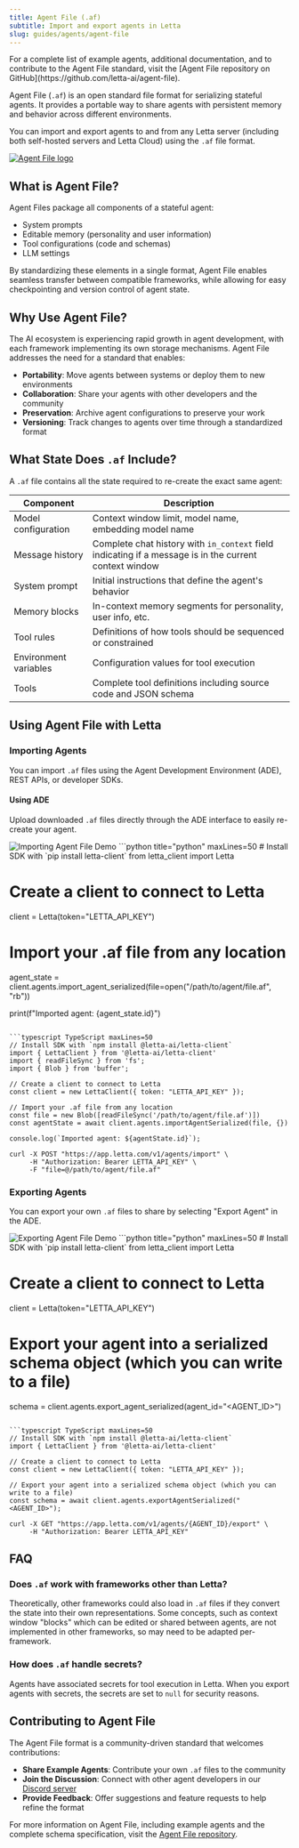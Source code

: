 ```yaml
---
title: Agent File (.af)
subtitle: Import and export agents in Letta
slug: guides/agents/agent-file
---
```


<Callout type="info">
  For a complete list of example agents, additional documentation, and to contribute to the Agent File standard, visit the [Agent File repository on GitHub](https://github.com/letta-ai/agent-file).
</Callout>

Agent File (`.af`) is an open standard file format for serializing stateful agents. It provides a portable way to share agents with persistent memory and behavior across different environments.

You can import and export agents to and from any Letta server (including both self-hosted servers and Letta Cloud) using the `.af` file format.

<Frame>
  <a href="https://github.com/letta-ai/agent-file" target="_blank">
    <img src="https://github.com/letta-ai/agent-file/raw/main/assets/agentfile.png" alt="Agent File logo" />
  </a>
</Frame>

## What is Agent File?

Agent Files package all components of a stateful agent:
- System prompts
- Editable memory (personality and user information)
- Tool configurations (code and schemas)
- LLM settings

By standardizing these elements in a single format, Agent File enables seamless transfer between compatible frameworks, while allowing for easy checkpointing and version control of agent state.

## Why Use Agent File?

The AI ecosystem is experiencing rapid growth in agent development, with each framework implementing its own storage mechanisms. Agent File addresses the need for a standard that enables:

- **Portability**: Move agents between systems or deploy them to new environments
- **Collaboration**: Share your agents with other developers and the community
- **Preservation**: Archive agent configurations to preserve your work
- **Versioning**: Track changes to agents over time through a standardized format

## What State Does `.af` Include?

A `.af` file contains all the state required to re-create the exact same agent:

| Component | Description |
|-----------|-------------|
| Model configuration | Context window limit, model name, embedding model name |
| Message history | Complete chat history with `in_context` field indicating if a message is in the current context window |
| System prompt | Initial instructions that define the agent's behavior |
| Memory blocks | In-context memory segments for personality, user info, etc. |
| Tool rules | Definitions of how tools should be sequenced or constrained |
| Environment variables | Configuration values for tool execution |
| Tools | Complete tool definitions including source code and JSON schema |

## Using Agent File with Letta

### Importing Agents

You can import `.af` files using the Agent Development Environment (ADE), REST APIs, or developer SDKs.

#### Using ADE

Upload downloaded `.af` files directly through the ADE interface to easily re-create your agent.

<Frame caption="Importing an Agent File through the ADE interface">
  <img src="https://github.com/letta-ai/agent-file/raw/main/assets/import_demo.gif" alt="Importing Agent File Demo" />
</Frame>

<CodeGroup>
```python title="python" maxLines=50
# Install SDK with `pip install letta-client`
from letta_client import Letta

# Create a client to connect to Letta
client = Letta(token="LETTA_API_KEY")

# Import your .af file from any location
agent_state = client.agents.import_agent_serialized(file=open("/path/to/agent/file.af", "rb"))

print(f"Imported agent: {agent_state.id}")
```

```typescript TypeScript maxLines=50
// Install SDK with `npm install @letta-ai/letta-client`
import { LettaClient } from '@letta-ai/letta-client'
import { readFileSync } from 'fs';
import { Blob } from 'buffer';

// Create a client to connect to Letta
const client = new LettaClient({ token: "LETTA_API_KEY" });

// Import your .af file from any location
const file = new Blob([readFileSync('/path/to/agent/file.af')])
const agentState = await client.agents.importAgentSerialized(file, {})

console.log(`Imported agent: ${agentState.id}`);
```

```curl curl
curl -X POST "https://app.letta.com/v1/agents/import" \
     -H "Authorization: Bearer LETTA_API_KEY" \
     -F "file=@/path/to/agent/file.af"
```
</CodeGroup>

### Exporting Agents

You can export your own `.af` files to share by selecting "Export Agent" in the ADE.

<Frame caption="Exporting an Agent File from the ADE interface">
  <img src="https://github.com/letta-ai/agent-file/raw/main/assets/export_demo.gif" alt="Exporting Agent File Demo" />
</Frame>

<CodeGroup>
```python title="python" maxLines=50
# Install SDK with `pip install letta-client`
from letta_client import Letta

# Create a client to connect to Letta
client = Letta(token="LETTA_API_KEY")

# Export your agent into a serialized schema object (which you can write to a file)
schema = client.agents.export_agent_serialized(agent_id="<AGENT_ID>")
```

```typescript TypeScript maxLines=50
// Install SDK with `npm install @letta-ai/letta-client`
import { LettaClient } from '@letta-ai/letta-client'

// Create a client to connect to Letta
const client = new LettaClient({ token: "LETTA_API_KEY" });

// Export your agent into a serialized schema object (which you can write to a file)
const schema = await client.agents.exportAgentSerialized("<AGENT_ID>");
```

```curl curl
curl -X GET "https://app.letta.com/v1/agents/{AGENT_ID}/export" \
     -H "Authorization: Bearer LETTA_API_KEY"
```
</CodeGroup>

## FAQ

### Does `.af` work with frameworks other than Letta?

Theoretically, other frameworks could also load in `.af` files if they convert the state into their own representations. Some concepts, such as context window "blocks" which can be edited or shared between agents, are not implemented in other frameworks, so may need to be adapted per-framework.

### How does `.af` handle secrets?

Agents have associated secrets for tool execution in Letta. When you export agents with secrets, the secrets are set to `null` for security reasons.

## Contributing to Agent File

The Agent File format is a community-driven standard that welcomes contributions:

- **Share Example Agents**: Contribute your own `.af` files to the community
- **Join the Discussion**: Connect with other agent developers in our [Discord server](https://discord.gg/letta)
- **Provide Feedback**: Offer suggestions and feature requests to help refine the format

For more information on Agent File, including example agents and the complete schema specification, visit the [Agent File repository](https://github.com/letta-ai/agent-file).

